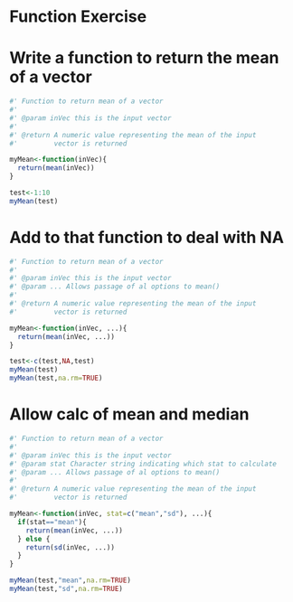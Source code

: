 Function Exercise
========================================================

# Write a function to return the mean of a vector

```r
#' Function to return mean of a vector
#'
#' @param inVec this is the input vector
#'
#' @return A numeric value representing the mean of the input
#'         vector is returned

myMean<-function(inVec){
  return(mean(inVec))
}

test<-1:10
myMean(test)
```

# Add to that function to deal with NA

```r
#' Function to return mean of a vector
#'
#' @param inVec this is the input vector
#' @param ... Allows passage of al options to mean()
#'
#' @return A numeric value representing the mean of the input
#'         vector is returned

myMean<-function(inVec, ...){
  return(mean(inVec, ...))
}

test<-c(test,NA,test)
myMean(test)
myMean(test,na.rm=TRUE)
```

# Allow calc of mean and median

```r
#' Function to return mean of a vector
#'
#' @param inVec this is the input vector
#' @param stat Character string indicating which stat to calculate
#' @param ... Allows passage of al options to mean()
#'
#' @return A numeric value representing the mean of the input
#'         vector is returned

myMean<-function(inVec, stat=c("mean","sd"), ...){
  if(stat=="mean"){
    return(mean(inVec, ...))
  } else {
    return(sd(inVec, ...))
  }
}

myMean(test,"mean",na.rm=TRUE)
myMean(test,"sd",na.rm=TRUE)
```


